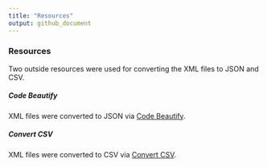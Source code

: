 ---
title: "Resources"
output: github_document
---

### Resources
Two outside resources were used for converting the XML files to JSON and CSV.

##### Code Beautify
XML files were converted to JSON via [Code Beautify](http://www.codebeautify.org).

##### Convert CSV
XML files were converted to CSV via [Convert CSV](http://www.convertcsv.com/xml-to-csv.htm).

